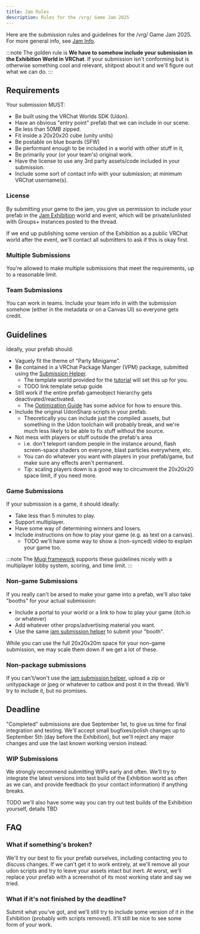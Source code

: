 ```yaml
---
title: Jam Rules
description: Rules for the /vrg/ Game Jam 2025
---
```


Here are the submission rules and guidelines for the /vrg/ Game Jam 2025. For more general info, see [Jam Info](/jam-info).

:::note
The golden rule is **We have to somehow include your submission in the Exhibition World in VRChat**. If your submission isn't conforming but is otherwise something cool and relevant, shitpost about it and we'll figure out what we can do.
:::

## Requirements

Your submission MUST:

- Be built using the VRChat Worlds SDK (Udon).
- Have an obvious "entry point" prefab that we can include in our scene.
- Be less than 50MB zipped.
- Fit inside a 20x20x20 cube (unity units)
- Be postable on blue boards (SFW)
- Be performant enough to be included in a world with other stuff in it,
- Be primarily your (or your team's) original work.
- Have the license to use any 3rd party assets/code included in your submission.
- Include some sort of contact info with your submission; at minimum VRChat username(s).

### License

By submitting your game to the jam, you give us permission to include your prefab in the [Jam Exhibition](/jam-info#exhibition) world and event, which will be private/unlisted with Groups+ instances posted to the thread.

If we end up publishing some version of the Exhibition as a public VRChat world after the event, we'll contact all submitters to ask if this is okay first.

### Multiple Submissions

You're allowed to make multiple submissions that meet the requirements, up to a reasonable limit.

### Team Submissions

You can work in teams. Include your team info in with the submission somehow (either in the metadata or on a Canvas UI) so everyone gets credit.

## Guidelines

Ideally, your prefab should:

- Vaguely fit the theme of "Party Minigame".
- Be contained in a VRChat Package Manger (VPM) package, submitted using the [Submission Helper](/guides/jam-submission).
  - The template world provided for the [tutorial](/tutorial) will set this up for you.
  - TODO link template setup guide
- Still work if the entire prefab gameobject hierarchy gets deactivated/reactivated.
  - The [Optimization Guide](/guides/optimization) has some advice for how to ensure this.
- Include the original UdonSharp scripts in your prefab.
  - Theoretically you can include just the compiled .assets, but something in the Udon toolchain will probably break, and we're much less likely to be able to fix stuff without the source.
- Not mess with players or stuff outside the prefab's area
  - i.e. don't teleport random people in the instance around, flash screen-space shaders on everyone, blast particles everywhere, etc.
  - You can do whatever you want with players in your prefab/game, but make sure any effects aren't permanent.
  - Tip: scaling players down is a good way to circumvent the 20x20x20 space limit, if you need more.

### Game Submissions

If your submission is a game, it should ideally:

- Take less than 5 minutes to play.
- Support multiplayer.
- Have some way of determining winners and losers.
- Include instructions on how to play your game (e.g. as text on a canvas).
  - TODO we'll have some way to show a (non-synced) video to explain your game too.

:::note
The [Mugi framework](/reference/mugi) supports these guidelines nicely with a multiplayer lobby system, scoring, and time limit.
:::

### Non-game Submissions

If you really can't be arsed to make your game into a prefab, we'll also take "booths" for your actual submission:

- Include a portal to your world or a link to how to play your game (itch.io or whatever)
- Add whatever other props/advertising material you want.
- Use the same [jam submission helper](/guides/jam-submission) to submit your "booth".

While you can use the full 20x20x20m space for your non-game submission, we may scale them down if we get a lot of these.

### Non-package submissions

If you can't/won't use the [jam submission helper](/guides/jam-submission), upload a zip or unitypackage or jpeg or whatever to catbox and post it in the thread. We'll try to include it, but no promises.

## Deadline

"Completed" submissions are due September 1st, to give us time for final integration and testing. We'll accept small bugfixes/polish changes up to September 5th (day before the Exhibition), but we'll reject any major changes and use the last known working version instead.

### WIP Submissions

We strongly recommend submitting WIPs early and often. We'll try to integrate the latest versions into test build of the Exhibition world as often as we can, and provide feedback (to your contact information) if anything breaks.

TODO we'll also have some way you can try out test builds of the Exhibition yourself, details TBD

## FAQ

### What if something's broken?

We'll try our best to fix your prefab ourselves, including contacting you to discuss changes. If we can't get it to work entirely, at we'll remove all your udon scripts and try to leave your assets intact but inert. At worst, we'll replace your prefab with a screenshot of its most working state and say we tried.

### What if it's not finished by the deadline?

Submit what you've got, and we'll still try to include some version of it in the Exhibition (probably with scripts removed). It'll still be nice to see some form of your work.
